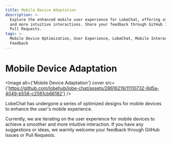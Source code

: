```yaml
---
title: Mobile Device Adaptation
description: >-
  Explore the enhanced mobile user experience for LobeChat, offering smoother
  and more intuitive interactions. Share your feedback through GitHub Issues or
  Pull Requests.
tags: >-
  Mobile Device Optimization, User Experience, LobeChat, Mobile Interaction,
  Feedback
---
```


# Mobile Device Adaptation

<Image alt={'Mobile Device Adaptation'} cover src={'https://github.com/lobehub/lobe-chat/assets/28616219/11110732-8d5a-4049-b556-c2561cb66182'} />

LobeChat has undergone a series of optimized designs for mobile devices to enhance the user's mobile experience.

Currently, we are iterating on the user experience for mobile devices to achieve a smoother and more intuitive interaction. If you have any suggestions or ideas, we warmly welcome your feedback through GitHub Issues or Pull Requests.
